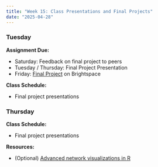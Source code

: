 ```yaml
---
title: "Week 15: Class Presentations and Final Projects"
date: "2025-04-28"
---
```


### Tuesday

**Assignment Due:**

* Saturday: Feedback on final project to peers
* Tuesday / Thursday: Final Project Presentation
* Friday: [Final Project](/assignments/final_project/Final-project.qmd) on Brightspace

**Class Schedule:**

* Final project presentations

### Thursday

**Class Schedule:**

* Final project presentations

**Resources:**

* (Optional) [Advanced network visualizations in R](/assignments/advanced_visualizations.qmd)
